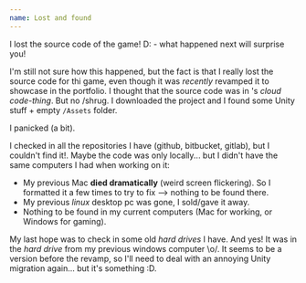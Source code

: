 ```yaml
---
name: Lost and found
---
```


I lost the source code of the game! D: - what happened next will surprise you!

I'm still not sure how this happened, but the fact is that I really lost the source code for thi game, even though it was _recently_ revamped it to showcase in the portfolio.
I thought that the source code was in [](framework/unity)'s _cloud code-thing_. But no /shrug. I downloaded the project and I found some Unity stuff + empty `/Assets` folder.

I panicked (a bit).

I checked in all the repositories I have (github, bitbucket, gitlab), but I couldn't find it!. Maybe the code was only locally... but I didn't have the same computers I had when working on it:

- My previous Mac **died dramatically** (weird screen flickering). So I formatted it a few times to try to fix --> nothing to be found there.
- My previous _linux_ desktop pc was gone, I sold/gave it away.
- Nothing to be found in my current computers (Mac for working, or Windows for gaming).

My last hope was to check in some old _hard drives_ I have. And yes! It was in the _hard drive_ from my previous windows computer \o/.
It seems to be a version before the revamp, so I'll need to deal with an annoying Unity migration again... but it's something :D.

